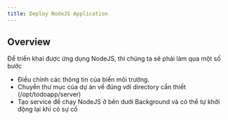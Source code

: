 ```yaml
---
title: Deploy NodeJS Application
---
```


## Overview

Để triển khai được ứng dụng NodeJS, thì chúng ta sẽ phải làm qua một số bước

- Điều chỉnh các thông tin của biến môi trường.
- Chuyển thư mục của dự án về đúng với directory cần thiết (/opt/todoapp/server)
- Tạo service để chạy NodeJS ở bên dưới Background và có thể tự khởi động lại khi có sự cố
